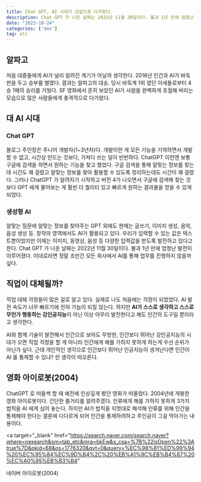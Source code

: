 ```yaml
---
title: Chat GPT, AI 시대가 코앞으로 다가왔다.
description: Chat GPT 가 나온 날짜는 2022년 11월 30일이다. 불과 1년 만에 엄청난 발전이 이루어졌다. 이대로라면 정말 조만간 모든 회사에서 AI를 통해 업무를 진행하지 않을까 싶다.
date: "2023-10-24"
categories: ['dev']
tag: etc
---
```


## 알파고

처음 대중들에게 AI가 널리 알려진 계기가 아닐까 생각한다. 2016년 인간과 AI가 바둑판을 두고 승부를 벌였다.
결과는 알파고의 대승. 당시 바둑계 1위 였던 이세돌로부터 4승 1패의 승리를 거뒀다. SF 영화에서 흔히 보았던
AI가 사람을 완벽하게 초월해 버리는 모습으로 많은 사람들에게 충격적으로 다가왔다.

## 대 AI 시대

### Chat GPT

블로그 주인장은 주니어 개발자(1~3년차)다. 개발이란 게 모든 기능을 기억하면서 개발할 수 없고,
시간상 만드는 것보다, 가져다 쓰는 일이 빈번하다. ChatGPT 이전엔 보통 구글에 검색을 하면서 원하는 기능을 찾고 했었다.
구글 검색을 통해 알맞는 정보를 찾는데 시간도 꽤 걸렸고 알맞는 정보를 찾아 활용할 수 있도록 정리하는데도 시간이 꽤 걸렸다.
그러나 ChatGPT 가 알려지기 시작하고 버전 4가 나오면서 구글에 검색해 찾는 것보다
GPT 에게 물어보는 게 훨씬 더 퀄리티 있고 빠르게 원하는 결과물을 얻을 수 있게 되었다.

### 생성형 AI

알맞는 질문에 알맞는 정보를 찾아주는 GPT 외에도 현재는 글쓰기, 이미지 생성, 음악, 음성 생성 등.
창작의 영역에서도 AI가 활용되고 있다. 우리가 입력할 수 있는 값은 텍스트뿐이었지만 이제는 이미지, 동영상, 음성 등
다양한 입력값을 받도록 발전하고 있다고 한다. Chat GPT 가 나온 날짜는 2022년 11월 30일이다.
불과 1년 만에 엄청난 발전이 이루어졌다. 이대로라면 정말 조만간 모든 회사에서 AI를 통해 업무를 진행하지 않을까 싶다.

## 직업이 대체될까?

직업 대체 걱정들이 많은 걸로 알고 있다. 실제로 나도 처음에는 걱정이 되었었다.
AI 발전 속도가 너무 빠르기에 전혀 가늠이 되질 않는다.
하지만 **AI가 스스로 생각하고 스스로 무언가 행동하는 강인공지능**이 아닌 이상 아무리
발전한다고 해도 인간의 도구일 뿐이라고 생각한다.

AI와 함께 기술이 발전해서 인간으로 보아도 무방한, 인간보다 뛰어난 강인공지능의 시대가 오면
직업 걱정을 할 게 아니라 인간에게 해를 가하지 못하게 하는게 우선 순위가 아닌가 싶다.
근데 개인적인 생각으로 인간보다 뛰어난 인공지능이 생겨난다면 인간이 AI 를 통제할 수 있냐? 란 생각이 떠오른다.

## 영화 아이로봇(2004)

ChatGPT 로 떠들썩 할 때 예전에 인상깊게 봤던 영화가 떠올랐다.
2004년에 개봉한 영화 아이로봇이다. 간단한 줄거리를 알려주겠다.
인류에게 해를 가하지 못하게 3가지 법칙을 AI 에게 심어 놓는다. 하지만 AI가 법칙을 지멋대로 해석해
인류를 위해 인간을 통제해야 한다는 결론에 다다르게 되어 인간을 통제하려하고 주인공이 그걸 막아가는 내용이다.

<a
  target="_blank"
  href="https://search.naver.com/search.naver?where=nexearch&sm=tab_etc&mra=bkEw&x_csa=%7B%22isOpen%22%3Atrue%7D&pkid=68&os=1776320&qvt=0&query=%EC%98%81%ED%99%94%20%EC%95%84%EC%9D%B4%2C%20%EB%A1%9C%EB%B4%87%20%EC%A0%95%EB%B3%B4"
>
  네이버 아이로봇(2004)
</a>
